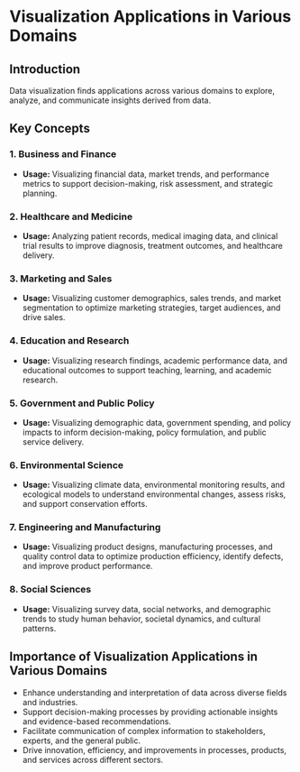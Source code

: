 # Visualization Applications in Various Domains

## Introduction
Data visualization finds applications across various domains to explore, analyze, and communicate insights derived from data. 

## Key Concepts

### 1. Business and Finance
- **Usage:** Visualizing financial data, market trends, and performance metrics to support decision-making, risk assessment, and strategic planning.

### 2. Healthcare and Medicine
- **Usage:** Analyzing patient records, medical imaging data, and clinical trial results to improve diagnosis, treatment outcomes, and healthcare delivery.

### 3. Marketing and Sales
- **Usage:** Visualizing customer demographics, sales trends, and market segmentation to optimize marketing strategies, target audiences, and drive sales.

### 4. Education and Research
- **Usage:** Visualizing research findings, academic performance data, and educational outcomes to support teaching, learning, and academic research.

### 5. Government and Public Policy
- **Usage:** Visualizing demographic data, government spending, and policy impacts to inform decision-making, policy formulation, and public service delivery.

### 6. Environmental Science
- **Usage:** Visualizing climate data, environmental monitoring results, and ecological models to understand environmental changes, assess risks, and support conservation efforts.

### 7. Engineering and Manufacturing
- **Usage:** Visualizing product designs, manufacturing processes, and quality control data to optimize production efficiency, identify defects, and improve product performance.

### 8. Social Sciences
- **Usage:** Visualizing survey data, social networks, and demographic trends to study human behavior, societal dynamics, and cultural patterns.

## Importance of Visualization Applications in Various Domains
- Enhance understanding and interpretation of data across diverse fields and industries.
- Support decision-making processes by providing actionable insights and evidence-based recommendations.
- Facilitate communication of complex information to stakeholders, experts, and the general public.
- Drive innovation, efficiency, and improvements in processes, products, and services across different sectors.